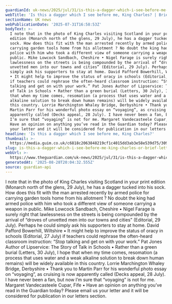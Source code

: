 ```yaml
---
guardianId: uk-news/2025/jul/31/is-this-a-dagger-which-i-see-before-me-king-charles
webTitle: 'Is this a dagger which I see before me, King Charles? | Brief letters'
sectionName: UK news
webPublicationDate: '2025-07-31T16:58:53Z'
bodyText: >-
  I note that in the photo of King Charles visiting Scotland in your print
  edition (Monarch north of the glens, 29 July), he has a dagger tucked into his
  sock. How does this fit with the man arrested recently by armed police for
  carrying garden tools home from his allotment ? No doubt the king had armed
  police with him who took a different view of someone carrying a weapon in
  public. Mike Lowcock Sandbach, Cheshire • Nigel Farage is surely right that
  lawlessness on the streets is being compounded by the arrival of “droves of
  unvetted men into our towns and cities” (Editorial, 29 July). Perhaps he could
  simply ask his supporters to stay at home. David Pafford Bowerhill, Wiltshire
  • It might help to improve the status of oracy in schools (Editorial, 27 July)
  if teachers could rephrase the often-heard classroom instruction: “Stop
  talking and get on with your work.” Pat Jones Author of Lipservice: The Story
  of Talk in Schools • Rather than a green burial (Letters, 30 July), I hope
  that when my time comes, resomation (a process that uses water and a weak
  alkaline solution to break down human remains) will be widely available in
  this country. Lorrie Marchington Whaley Bridge, Derbyshire • Thank you to
  Martin Parr for his wonderful photo essay on “voyaging”, as cruising is now
  apparently called (Decks appeal, 28 July). I have never been a fan, but now
  I’m sure that “voyaging” is not for me. Margaret Vandecasteele Cupar, Fife •
  Have an opinion on anything you’ve read in the Guardian today? Please email us
  your letter and it will be considered for publication in our letters section.
headline: 'Is this a dagger which I see before me, King Charles?'
thumbnail: >-
  https://media.guim.co.uk/c6818c2063848219cf1c4015dd3ab3e58e539d75/309_0_3110_2488/500.jpg
slug: is-this-a-dagger-which-i-see-before-me-king-charles-or-brief-letters
webUrl: >-
  https://www.theguardian.com/uk-news/2025/jul/31/is-this-a-dagger-which-i-see-before-me-king-charles
generatedAt: '2025-08-28T20:04:32.555Z'
source: guardian-api
---
```

I note that in the photo of King Charles visiting Scotland in your print edition (Monarch north of the glens, 29 July), he has a dagger tucked into his sock. How does this fit with the man arrested recently by armed police for carrying garden tools home from his allotment ? No doubt the king had armed police with him who took a different view of someone carrying a weapon in public. Mike Lowcock Sandbach, Cheshire • Nigel Farage is surely right that lawlessness on the streets is being compounded by the arrival of “droves of unvetted men into our towns and cities” (Editorial, 29 July). Perhaps he could simply ask his supporters to stay at home. David Pafford Bowerhill, Wiltshire • It might help to improve the status of oracy in schools (Editorial, 27 July) if teachers could rephrase the often-heard classroom instruction: “Stop talking and get on with your work.” Pat Jones Author of Lipservice: The Story of Talk in Schools • Rather than a green burial (Letters, 30 July), I hope that when my time comes, resomation (a process that uses water and a weak alkaline solution to break down human remains) will be widely available in this country. Lorrie Marchington Whaley Bridge, Derbyshire • Thank you to Martin Parr for his wonderful photo essay on “voyaging”, as cruising is now apparently called (Decks appeal, 28 July). I have never been a fan, but now I’m sure that “voyaging” is not for me. Margaret Vandecasteele Cupar, Fife • Have an opinion on anything you’ve read in the Guardian today? Please email us your letter and it will be considered for publication in our letters section.
